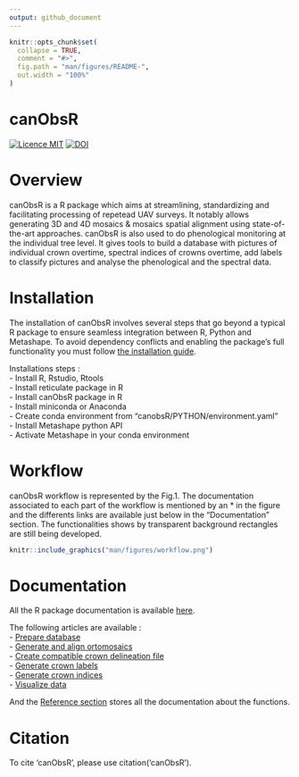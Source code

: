 ```yaml
---
output: github_document
---
```


<!-- README.md is generated from README.Rmd. Please edit that file -->

```r
knitr::opts_chunk$set(
  collapse = TRUE,
  comment = "#>",
  fig.path = "man/figures/README-",
  out.width = "100%"
)
```
canObsR  
=================

[![Licence MIT](https://img.shields.io/badge/licence-MIT-blue.svg)](LICENSE)
[![DOI](https://zenodo.org/badge/DOI/10.5281/zenodo.10213689.svg)](https://zenodo.org/records/14748367?preview=1&token=eyJhbGciOiJIUzUxMiJ9.eyJpZCI6IjY3MjE2Y2M1LTY4NjctNDEwNS1hMTViLTkwNmMzNGM0YzA5NCIsImRhdGEiOnt9LCJyYW5kb20iOiJkYjhlMWZhMDZiYmNkNTg2YzA4OGYxMTg0ODE3MmI3YiJ9.xKZdG_R2NvApekkLM4FanVbM-ZWbGqNjXYucPKydbzeLdur08A69N9ROgeTdPR42PP_OrL4eF_hljxh3wQHfwA)

# Overview

canObsR is a R package which aims at streamlining, standardizing and facilitating processing of repetead UAV surveys. It notably allows generating 3D and 4D mosaics & mosaics spatial alignment using state-of-the-art approaches. canObsR is also used to do phenological monitoring at the individual tree level. It gives tools to build a database with pictures of individual crown overtime, spectral indices of crowns overtime, add labels to classify pictures and analyse the phenological and the spectral data.

# Installation

The installation of canObsR involves several steps that go beyond a typical R package to ensure seamless integration between R, Python and Metashape. To avoid dependency conflicts and enabling the package's full functionality you must follow [the installation guide](https://umr-amap.github.io/canObsR/articles/Installation-guide.html). 

Installations steps :  
	- Install R, Rstudio, Rtools  
	- Install reticulate package in R  
	- Install canObsR package in R  
	- Install miniconda or Anaconda  
	- Create conda environment from "canobsR/PYTHON/environment.yaml"  
	- Install Metashape python API  
	- Activate Metashape in your conda environment

# Workflow

canObsR workflow is represented by the Fig.1. The documentation associated to each part of the workflow is mentioned by an * in the figure and the differents links are available just below in the "Documentation" section. The functionalities shows by transparent background rectangles are still being developed.

```r
knitr::include_graphics("man/figures/workflow.png")
```

# Documentation

All the R package documentation is available [here](https://umr-amap.github.io/canObsR/).  

The following articles are available :  
- [Prepare database](https://umr-amap.github.io/canObsR/articles/Prepare-database.html)  
- [Generate and align ortomosaics](https://umr-amap.github.io/canObsR/articles/Generate-and-align-orthomosaics.html)  
- [Create compatible crown delineation file](https://umr-amap.github.io/canObsR/articles/Create-compatible-crown-delineation-file.html)  
- [Generate crown labels](https://umr-amap.github.io/canObsR/articles/Generate-crown-labels.html)  
- [Generate crown indices](https://umr-amap.github.io/canObsR/articles/Generate-crown-indices.html)  
- [Visualize data](https://umr-amap.github.io/canObsR/articles/Visualize-data.html)  


And the [Reference section](https://umr-amap.github.io/canObsR/reference/index.html) stores all the documentation about the functions. 

# Citation

To cite 'canObsR', please use citation('canObsR').  

